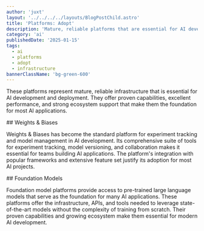 ```yaml
---
author: 'juxt'
layout: '../../../../layouts/BlogPostChild.astro'
title: 'Platforms: Adopt'
description: 'Mature, reliable platforms that are essential for AI development and deployment'
category: 'ai'
publishedDate: '2025-01-15'
tags:
  - ai
  - platforms
  - adopt
  - infrastructure
bannerClassName: 'bg-green-600'
---
```


These platforms represent mature, reliable infrastructure that is essential for AI development and deployment. They offer proven capabilities, excellent performance, and strong ecosystem support that make them the foundation for most AI applications.

<div data-radar='true' data-meta='{"label":"Weights & Biases"}' />
## Weights & Biases

Weights & Biases has become the standard platform for experiment tracking and model management in AI development. Its comprehensive suite of tools for experiment tracking, model versioning, and collaboration makes it essential for teams building AI applications. The platform's integration with popular frameworks and extensive feature set justify its adoption for most AI projects.

<div data-radar='true' data-meta='{"label":"Foundation Models"}' />
## Foundation Models

Foundation model platforms provide access to pre-trained large language models that serve as the foundation for many AI applications. These platforms offer the infrastructure, APIs, and tools needed to leverage state-of-the-art models without the complexity of training from scratch. Their proven capabilities and growing ecosystem make them essential for modern AI development.
